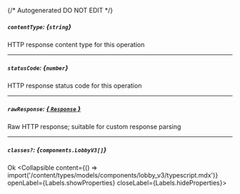 {/* Autogenerated DO NOT EDIT  */}

##### `contentType`: *{`string`}*
HTTP response content type for this operation

---
##### `statusCode`: *{`number`}*
HTTP response status code for this operation

---
##### `rawResponse`: [*{ `Response` }*](https://developer.mozilla.org/en-US/docs/Web/API/Response)
Raw HTTP response; suitable for custom response parsing

---
##### `classes?`: *{`components.LobbyV3[]`}*
Ok
<Collapsible content={() => import('/content/types/models/components/lobby_v3/typescript.mdx')} openLabel={Labels.showProperties} closeLabel={Labels.hideProperties}>
</Collapsible>


